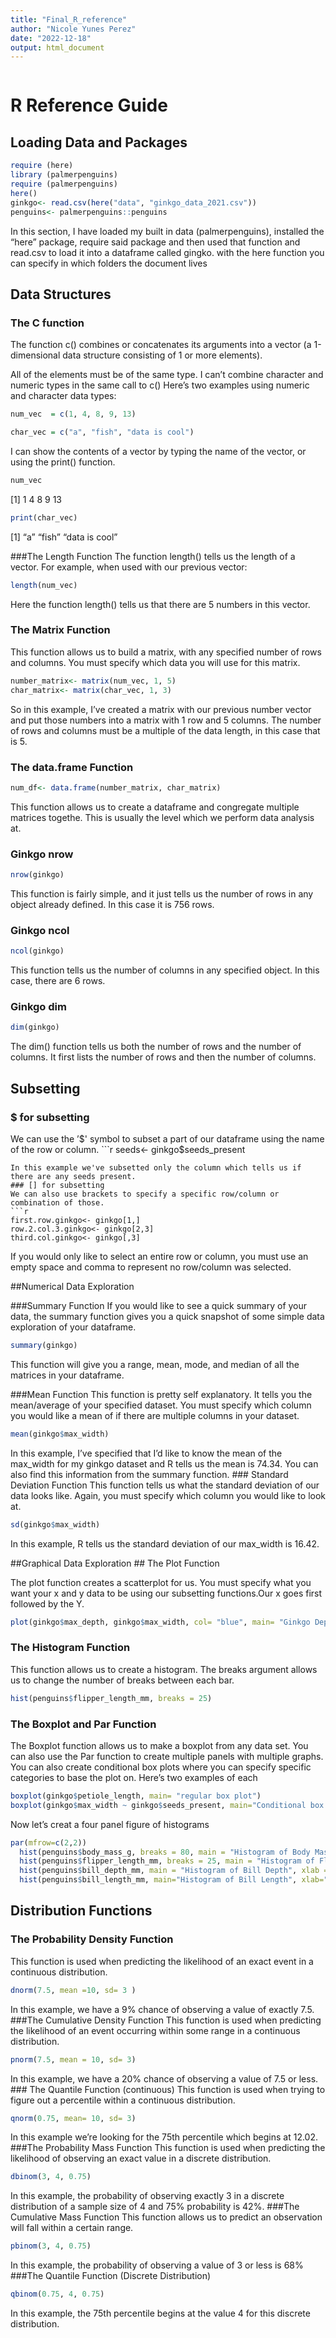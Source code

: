 ```yaml
---
title: "Final_R_reference"
author: "Nicole Yunes Perez"
date: "2022-12-18"
output: html_document
---
```


```r

```

# R Reference Guide {.tabset .tabset-pills}


## Loading Data and Packages
```r

require (here)
library (palmerpenguins)
require (palmerpenguins)
here()
ginkgo<- read.csv(here("data", "ginkgo_data_2021.csv"))
penguins<- palmerpenguins::penguins
```
In this section, I have loaded my built in data (palmerpenguins), installed the "here" package, require said package and then used that function and read.csv to load it into a dataframe called gingko. with the here function you can specify in which folders the document lives

## Data Structures

### The C function
The function c() combines or concatenates its arguments into a vector (a 1-dimensional data structure consisting of 1 or more elements).

All of the elements must be of the same type.
I can’t combine character and numeric types in the same call to c()
Here’s two examples using numeric and character data types:
```r
num_vec  = c(1, 4, 8, 9, 13)

char_vec = c("a", "fish", "data is cool")
```
I can show the contents of a vector by typing the name of the vector, or using the print() function.

```r
num_vec
```
[1]  1  4  8  9 13
```r
print(char_vec)
```
[1] "a"            "fish"         "data is cool"

###The Length Function
The function length() tells us the length of a vector. For example, when used with our previous vector:

```r
length(num_vec)

```
Here the function length() tells us that there are 5 numbers in this vector.

### The Matrix Function

This function allows us to build a matrix, with any specified number of rows and columns. You must specify which data you will use for this matrix.

```r
number_matrix<- matrix(num_vec, 1, 5)
char_matrix<- matrix(char_vec, 1, 3)
```

So in this example, I've created a matrix with our previous number vector and put those numbers into a matrix with 1 row and 5 columns. The number of rows and columns must be a multiple of the data length, in this case that is 5.

### The data.frame Function
```r
num_df<- data.frame(number_matrix, char_matrix)
```

This function allows us to create a dataframe and congregate multiple matrices togethe. This is usually the level which we perform data analysis at.

### Ginkgo nrow
```r
nrow(ginkgo)
```
This function is fairly simple, and it just tells us the number of rows in any object already defined. In this case it is 756 rows.

### Ginkgo ncol
```r
ncol(ginkgo)
```
This function tells us the number of columns in any specified object. In this case, there are 6 rows.

### Ginkgo dim
```r
dim(ginkgo)
```
The dim() function tells us both the number of rows and the number of columns. It first lists the number of rows and then the number of columns.

## Subsetting
### $ for subsetting
We can use the '$' symbol to subset a part of our dataframe using the name of the row or column. 
```r
seeds<- ginkgo$seeds_present
```
In this example we've subsetted only the column which tells us if there are any seeds present.
### [] for subsetting
We can also use brackets to specify a specific row/column or combination of those.
```r
first.row.ginkgo<- ginkgo[1,]
row.2.col.3.ginkgo<- ginkgo[2,3]
third.col.ginkgo<- ginkgo[,3]
```
If you would only like to select an entire row or column, you must use an empty space and comma to represent no row/column was selected.

##Numerical Data Exploration

###Summary Function
If you would like to see a quick summary of your data, the summary function gives you a quick snapshot of some simple data exploration of your dataframe.
```r
summary(ginkgo)
```
This function will give you a range, mean, mode, and median of all the matrices in your dataframe.

###Mean Function
This function is pretty self explanatory. It tells you the mean/average of your specified dataset. You must specify which column you would like a mean of if there are multiple columns in your dataset.
```r
mean(ginkgo$max_width)
```
In this example, I've specified that I'd like to know the mean of the max_width for my ginkgo dataset and R tells us the mean is 74.34.
You can also find this information from the summary function.
### Standard Deviation Function
This function tells us what the standard deviation of our data looks like. Again, you must specify which column you would like to look at.
```r
sd(ginkgo$max_width)
```
In this example, R tells us the standard deviation of our max_width is 16.42.

##Graphical Data Exploration
## The Plot Function

The plot function creates a scatterplot for us. You must specify what you want your x and y data to be using our subsetting functions.Our x goes first followed by the Y.
```r
plot(ginkgo$max_depth, ginkgo$max_width, col= "blue", main= "Ginkgo Depth Vs. Width", pch=45, cex=.7, xlab = "Depth(mm)", ylab = "Width(mm)", ylim = NULL, xlim= NULL)
```
### The Histogram Function
This function allows us to create a histogram. The breaks argument allows us to change the number of breaks between each bar.
```r

hist(penguins$flipper_length_mm, breaks = 25)
```
### The Boxplot and Par Function
The Boxplot function allows us to make a boxplot from any data set. You can also use the Par function to create multiple panels with multiple graphs. You can also create conditional box plots where you can specify specific categories to base the plot on. Here's two examples of each
```r
boxplot(ginkgo$petiole_length, main= "regular box plot")
boxplot(ginkgo$max_width ~ ginkgo$seeds_present, main="Conditional box plot")
```
Now let's creat a four panel figure of histograms
```r
par(mfrow=c(2,2))
  hist(penguins$body_mass_g, breaks = 80, main = "Histogram of Body Mass", xlab = "body mass (g)")
  hist(penguins$flipper_length_mm, breaks = 25, main = "Histogram of Flipper Length", xlab = "Flipper Length (mm)")
  hist(penguins$bill_depth_mm, main = "Histogram of Bill Depth", xlab = "Bill Depth (mm)")
  hist(penguins$bill_length_mm, main="Histogram of Bill Length", xlab="Bill Length (mm)")
```
## Distribution Functions
### The Probability Density Function
This function is used when predicting the likelihood of an exact event in a continuous distribution.
```r
dnorm(7.5, mean =10, sd= 3 )
```
In this example, we have a 9% chance of observing a value of exactly 7.5.
###The Cumulative Density Function
This function is used when predicting the likelihood of an event occurring within some range in a continuous distribution.
```r
pnorm(7.5, mean = 10, sd= 3)
```
In this example, we have a 20% chance of observing a value of 7.5 or less.
### The Quantile Function (continuous)
This function is used when trying to figure out a percentile within a continuous distribution.
```r
qnorm(0.75, mean= 10, sd= 3)
```
In this example we're looking for the 75th percentile which begins at 12.02.
###The Probability Mass Function
This function is used when predicting the likelihood of observing an exact value in a discrete distribution.
```r
dbinom(3, 4, 0.75)
```
In this example, the probability of observing exactly 3 in a discrete distribution of a sample size of 4 and 75% probability is 42%.
###The Cumulative Mass Function
This function allows us to predict an observation will fall within a certain range.
```r
pbinom(3, 4, 0.75)
```
In this example, the probability of observing a value of 3 or less is 68%
###The Quantile Function (Discrete Distribution)
```r
qbinom(0.75, 4, 0.75)
```
In this example, the 75th percentile begins at the value 4 for this discrete distribution.